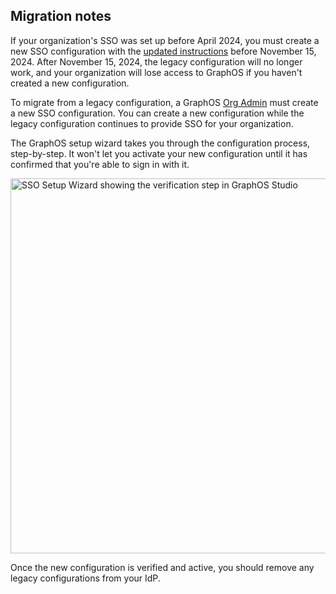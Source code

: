 ## Migration notes

<Caution>

If your organization's SSO was set up before April 2024, you must create a new SSO configuration with the [updated instructions](#setup) before November 15, 2024. After November 15, 2024, the legacy configuration will no longer work, and your organization will lose access to GraphOS if you haven't created a new configuration.

</Caution>

To migrate from a legacy configuration, a GraphOS [Org Admin](/graphos/org/members/#organization-wide-member-roles) must create a new SSO configuration.
You can create a new configuration while the legacy configuration continues to provide SSO for your organization.

The GraphOS setup wizard takes you through the configuration process, step-by-step.
It won't let you activate your new configuration until it has confirmed that you're able to sign in with it.

<img
  src="../graphos/img/sso/sso-verification.jpg"
  alt="SSO Setup Wizard showing the verification step in GraphOS Studio"
  className="screenshot"
  width="600"
/>

Once the new configuration is verified and active, you should remove any legacy configurations from your IdP.
